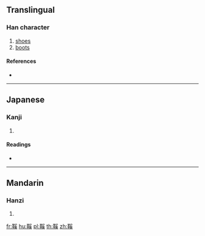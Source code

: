 {{character info/new}}
{{also|鞋}}
==Translingual==

===Han character===
{{Han char|rn=177|rad=革|as=10|sn=19|four=|canj=TJBVK}}

# [[shoes]]
# [[boots]]

====References====
* {{Han ref|kx=1390.360|dkj=42974|dj=1905.290|hdz=74347.120|uh=97B5|ud=38837}}

----

==Japanese==

===Kanji===
{{ja-kanji|grade=|rs=革10}}

# {{defn|lang=ja|sort=革10}}

====Readings====
* {{ja-readings|on=[[あい]] (ai), [[かい]] (kai)|kun=[[わらじ]] (waraji), [[くつ]] (kutsu)}}

----

==Mandarin==

===Hanzi===
{{cmn-hanzi|pin=[[lǚ]] ([[lü3]]), [[xié]] ([[xie2]])|wg=lü<sup>3</sup>, hsieh<sup>2</sup>}}

# {{defn|lang=cmn|sort=革10}}

[[fr:鞵]]
[[hu:鞵]]
[[pl:鞵]]
[[th:鞵]]
[[zh:鞵]]